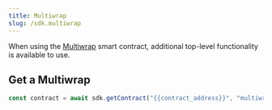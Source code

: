 ---
title: Multiwrap
slug: /sdk.multiwrap
---

When using the [Multiwrap](https://thirdweb.com/thirdweb.eth/Multiwrap) smart contract, additional top-level functionality is available to use.

## Get a Multiwrap

```javascript
const contract = await sdk.getContract("{{contract_address}}", "multiwrap");
```
